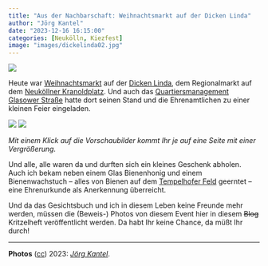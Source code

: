 ```yaml
---
title: "Aus der Nachbarschaft: Weihnachtsmarkt auf der Dicken Linda"
author: "Jörg Kantel"
date: "2023-12-16 16:15:00"
categories: [Neukölln, Kiezfest]
image: "images/dickelinda02.jpg"
---
```


[![](images/dickelinda01-b.jpg)](https://www.flickr.com/photos/schockwellenreiter/53401344721/)

Heute war [Weihnachtsmarkt](https://qm-glasower-strasse.de/weihnachtsmarkt-auf-dem-kranoldplatz-2/) auf der [Dicken Linda](https://www.flickr.com/photos/schockwellenreiter/52983314573/), dem Regionalmarkt auf dem [Neuköllner Kranoldplatz](https://kantel.github.io/posts/2023061801_brunnenlandschaft_kranoldplatz/). Und auch das [Quartiersmanagement Glasower Straße](https://qm-glasower-strasse.de/) hatte dort seinen Stand und die Ehrenamtlichen zu einer kleinen Feier eingeladen.

[![](images/dickelinda02-vvv.jpg)](https://www.flickr.com/photos/schockwellenreiter/53401534403/)&nbsp;[![](images/dickelinda03-vvv.jpg)](https://www.flickr.com/photos/schockwellenreiter/53401792065/)

*Mit einem Klick auf die Vorschaubilder kommt Ihr je auf eine Seite mit einer Vergrößerung.*

Und alle, alle waren da und durften sich ein kleines Geschenk abholen. Auch ich bekam neben einem Glas Bienenhonig und einem Bienenwachstuch -- alles von Bienen auf dem [Tempelhofer Feld](https://de.wikipedia.org/wiki/Tempelhofer_Feld) geerntet -- eine Ehrenurkunde als Anerkennung überreicht.

Und da das Gesichtsbuch und ich in diesem Leben keine Freunde mehr werden, müssen die (Beweis-) Photos von diesem Event hier in diesem ~~Blog~~ Kritzelheft veröffentlicht werden. Da habt Ihr keine Chance, da müßt Ihr durch!

------------------------------------------------------------------------

**Photos** ([cc](http://creativecommons.org/licenses/by-nc-nd/2.0/)) 2023: [*Jörg Kantel*](http://cognitiones.kantel-chaos-team.de/cv.html).
